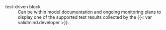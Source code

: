 test-driven block
: Can be within model documentation and ongoing monitoring plans to display one of the supported test results collected by the {{< var validmind.developer >}}.